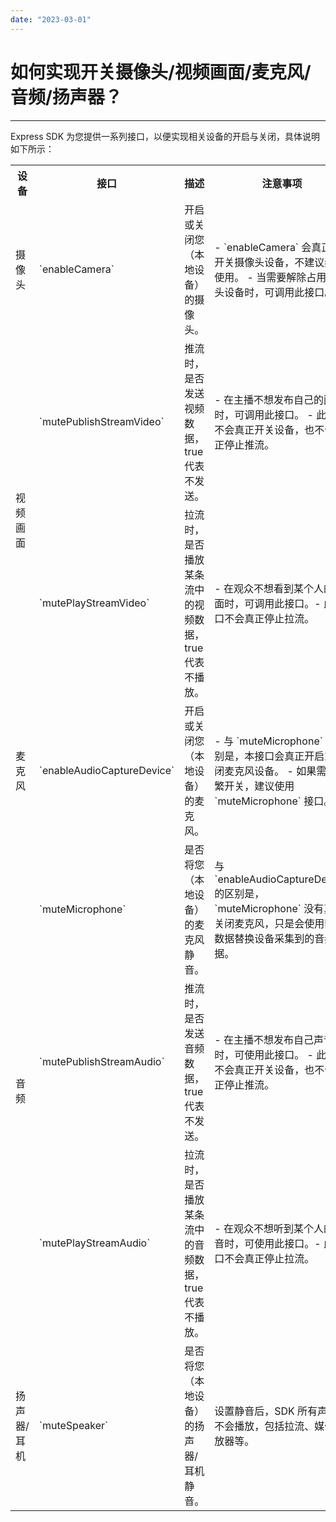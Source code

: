 ```yaml
---
date: "2023-03-01"
---
```

# 如何实现开关摄像头/视频画面/麦克风/音频/扬声器？

---

Express SDK 为您提供一系列接口，以便实现相关设备的开启与关闭，具体说明如下所示：

<table>
  
<tbody>
<tr>
<th>设备</th>
<th>接口</th>
<th>描述</th>
<th>注意事项</th>
</tr>
<tr>
<td>摄像头</td>
<td>`enableCamera`</td>
<td>开启或关闭您（本地设备）的摄像头。</td>
<td>
- `enableCamera` 会真正的开关摄像头设备，不建议频繁使用。
- 当需要解除占用摄像头设备时，可调用此接口。
</td>
</tr>
<tr>
<td rowspan="2">视频画面</td>
<td>`mutePublishStreamVideo`</td>
<td>推流时，是否发送视频数据，true 代表不发送。</td>
<td>
- 在主播不想发布自己的画面时，可调用此接口。
- 此接口不会真正开关设备，也不会真正停止推流。
</td>
</tr>
<tr>
<td>`mutePlayStreamVideo`</td>
<td>拉流时，是否播放某条流中的视频数据，true 代表不播放。</td>
<td>- 在观众不想看到某个人的画面时，可调用此接口。- 此接口不会真正停止拉流。</td>
</tr>
<tr>
<td>麦克风</td>
<td>`enableAudioCaptureDevice`</td>
<td>开启或关闭您（本地设备）的麦克风。</td>
<td>
- 与 `muteMicrophone` 的区别是，本接口会真正开启或关闭麦克风设备。
- 如果需要频繁开关，建议使用 `muteMicrophone` 接口。
</td>
</tr>
<tr>
<td rowspan="3">音频</td>
<td>`muteMicrophone`</td>
<td>是否将您（本地设备）的麦克风静音。</td>
<td>与 `enableAudioCaptureDevice` 的区别是，`muteMicrophone` 没有真正关闭麦克风，只是会使用静音数据替换设备采集到的音频数据。</td>
</tr>
<tr>
<td>`mutePublishStreamAudio`</td>
<td>推流时，是否发送音频数据，true 代表不发送。</td>
<td>
- 在主播不想发布自己声音时，可使用此接口。
- 此接口不会真正开关设备，也不会真正停止推流。
</td>
</tr>
<tr>
<td>`mutePlayStreamAudio`</td>
<td>拉流时，是否播放某条流中的音频数据，true 代表不播放。</td>
<td>- 在观众不想听到某个人的声音时，可使用此接口。- 此接口不会真正停止拉流。</td>
</tr>
<tr>
<td>扬声器/耳机</td>
<td>`muteSpeaker`</td>
<td>是否将您（本地设备）的扬声器/耳机静音。</td>
<td>设置静音后，SDK 所有声音都不会播放，包括拉流、媒体播放器等。</td>
</tr>
</tbody>
</table>